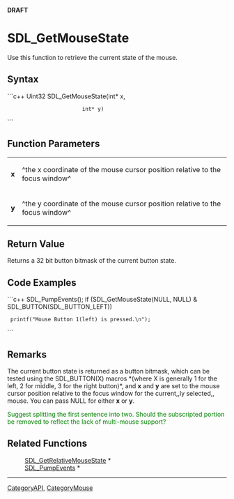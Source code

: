 <!-- pragma section-numbers off -->
<!-- pragma disable-camelcase -->
'''DRAFT'''

= SDL_GetMouseState =
Use this function to retrieve the current state of the mouse.


== Syntax ==
```c++
Uint32 SDL_GetMouseState(int* x,
                         int* y)
```

== Function Parameters ==
{|
|'''x'''
|^the x coordinate of the mouse cursor position relative to the focus window^
|-
|'''y'''
|^the y coordinate of the mouse cursor position relative to the focus window^
|}

== Return Value ==
Returns a 32 bit button bitmask of the current button state.

== Code Examples ==
```c++
SDL_PumpEvents();
if (SDL_GetMouseState(NULL, NULL) & SDL_BUTTON(SDL_BUTTON_LEFT))
  printf("Mouse Button 1(left) is pressed.\n");
```

== Remarks ==
The current button state is returned as a button bitmask, which can be tested using the SDL_BUTTON(X) macros *(where X is generally 1 for the left, 2 for middle, 3 for the right button)*, and '''x''' and '''y''' are set to the mouse cursor position relative to the focus window for the current,,ly selected,, mouse. You can pass NULL for either '''x''' or '''y'''. 

<span style="color: green;">Suggest splitting the first sentence into two.  Should the subscripted portion be removed to reflect the lack of multi-mouse support?</span>

== Related Functions ==
:[[SDL_GetRelativeMouseState]] *
:[[SDL_PumpEvents]] *

----
[[CategoryAPI]], [[CategoryMouse]]

